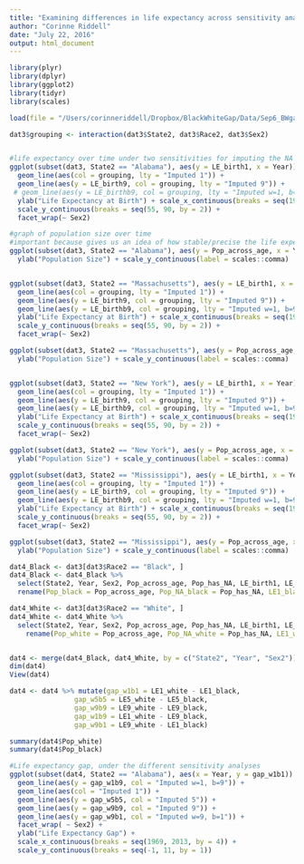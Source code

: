 ```yaml
---
title: "Examining differences in life expectancy across sensitivity analyses"
author: "Corinne Riddell"
date: "July 22, 2016"
output: html_document
---
```


```r
library(plyr)
library(dplyr)
library(ggplot2)
library(tidyr)
library(scales)
```

```r
load(file = "/Users/corinneriddell/Dropbox/BlackWhiteGap/Data/Sep6_BWgap.Rdata")
```

```r



dat3$grouping <- interaction(dat3$State2, dat3$Race2, dat3$Sex2)


#life expectancy over time under two sensitivities for imputing the NA death counts
ggplot(subset(dat3, State2 == "Alabama"), aes(y = LE_birth1, x = Year)) + 
  geom_line(aes(col = grouping, lty = "Imputed 1")) +
  geom_line(aes(y = LE_birth9, col = grouping, lty = "Imputed 9")) +
 # geom_line(aes(y = LE_birthb9, col = grouping, lty = "Imputed w=1, b=9")) +  
  ylab("Life Expectancy at Birth") + scale_x_continuous(breaks = seq(1969, 2013, by = 4)) +
  scale_y_continuous(breaks = seq(55, 90, by = 2)) +
  facet_wrap(~ Sex2)

#graph of population size over time 
#important because gives us an idea of how stable/precise the life expectancy calculation are 
ggplot(subset(dat3, State2 == "Alabama"), aes(y = Pop_across_age, x = Year)) + geom_line(aes(col = grouping)) +
  ylab("Population Size") + scale_y_continuous(label = scales::comma)


ggplot(subset(dat3, State2 == "Massachusetts"), aes(y = LE_birth1, x = Year)) + 
  geom_line(aes(col = grouping, lty = "Imputed 1")) +
  geom_line(aes(y = LE_birth9, col = grouping, lty = "Imputed 9")) +
  geom_line(aes(y = LE_birthb9, col = grouping, lty = "Imputed w=1, b=9")) +  
  ylab("Life Expectancy at Birth") + scale_x_continuous(breaks = seq(1969, 2013, by = 4)) +
  scale_y_continuous(breaks = seq(55, 90, by = 2)) +
  facet_wrap(~ Sex2)

ggplot(subset(dat3, State2 == "Massachusetts"), aes(y = Pop_across_age, x = Year)) + geom_line(aes(col = grouping)) +
  ylab("Population Size") + scale_y_continuous(label = scales::comma)


ggplot(subset(dat3, State2 == "New York"), aes(y = LE_birth1, x = Year)) + 
  geom_line(aes(col = grouping, lty = "Imputed 1")) +
  geom_line(aes(y = LE_birth9, col = grouping, lty = "Imputed 9")) +
  geom_line(aes(y = LE_birthb9, col = grouping, lty = "Imputed w=1, b=9")) +  
  ylab("Life Expectancy at Birth") + scale_x_continuous(breaks = seq(1969, 2013, by = 4)) +
  scale_y_continuous(breaks = seq(55, 90, by = 2)) +
  facet_wrap(~ Sex2)

ggplot(subset(dat3, State2 == "New York"), aes(y = Pop_across_age, x = Year)) + geom_line(aes(col = grouping)) +
  ylab("Population Size") + scale_y_continuous(label = scales::comma)

ggplot(subset(dat3, State2 == "Mississippi"), aes(y = LE_birth1, x = Year)) + 
  geom_line(aes(col = grouping, lty = "Imputed 1")) +
  geom_line(aes(y = LE_birth9, col = grouping, lty = "Imputed 9")) +
  geom_line(aes(y = LE_birthb9, col = grouping, lty = "Imputed w=1, b=9")) +  
  ylab("Life Expectancy at Birth") + scale_x_continuous(breaks = seq(1969, 2013, by = 4)) +
  scale_y_continuous(breaks = seq(55, 90, by = 2)) +
  facet_wrap(~ Sex2)

ggplot(subset(dat3, State2 == "Mississippi"), aes(y = Pop_across_age, x = Year)) + geom_line(aes(col = grouping)) +
  ylab("Population Size") + scale_y_continuous(label = scales::comma)
```

```r
dat4_Black <- dat3[dat3$Race2 == "Black", ]
dat4_Black <- dat4_Black %>% 
  select(State2, Year, Sex2, Pop_across_age, Pop_has_NA, LE_birth1, LE_birth5, LE_birth9) %>%
  rename(Pop_black = Pop_across_age, Pop_NA_black = Pop_has_NA, LE1_black = LE_birth1, LE5_black = LE_birth5, LE9_black = LE_birth9)

dat4_White <- dat3[dat3$Race2 == "White", ]
dat4_White <- dat4_White %>% 
  select(State2, Year, Sex2, Pop_across_age, Pop_has_NA, LE_birth1, LE_birth5, LE_birth9) %>%
    rename(Pop_white = Pop_across_age, Pop_NA_white = Pop_has_NA, LE1_white = LE_birth1, LE5_white = LE_birth5, LE9_white = LE_birth9)


dat4 <- merge(dat4_Black, dat4_White, by = c("State2", "Year", "Sex2"))
dim(dat4)
View(dat4)

dat4 <- dat4 %>% mutate(gap_w1b1 = LE1_white - LE1_black, 
                gap_w5b5 = LE5_white - LE5_black,
                gap_w9b9 = LE9_white - LE9_black,
                gap_w1b9 = LE1_white - LE9_black,
                gap_w9b1 = LE9_white - LE1_black)

summary(dat4$Pop_white)
summary(dat4$Pop_black)

#Life expectancy gap, under the different sensitivity analyses
ggplot(subset(dat4, State2 == "Alabama"), aes(x = Year, y = gap_w1b1)) + 
  geom_line(aes(y = gap_w1b9, col = "Imputed w=1, b=9")) +   
  geom_line(aes(col = "Imputed 1")) + 
  geom_line(aes(y = gap_w5b5, col = "Imputed 5")) +
  geom_line(aes(y = gap_w9b9, col = "Imputed 9")) +
  geom_line(aes(y = gap_w9b1, col = "Imputed w=9, b=1")) +
  facet_wrap( ~ Sex2) +
  ylab("Life Expectancy Gap") + 
  scale_x_continuous(breaks = seq(1969, 2013, by = 4)) +
  scale_y_continuous(breaks = seq(-1, 11, by = 1))
```

